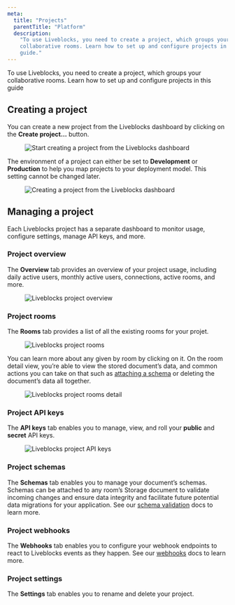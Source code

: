 ```yaml
---
meta:
  title: "Projects"
  parentTitle: "Platform"
  description:
    "To use Liveblocks, you need to create a project, which groups your
    collaborative rooms. Learn how to set up and configure projects in this
    guide."
---
```


To use Liveblocks, you need to create a project, which groups your collaborative
rooms. Learn how to set up and configure projects in this guide

## Creating a project

You can create a new project from the Liveblocks dashboard by clicking on the
**Create project…** button.

<Figure>
  <Image
    src="/assets/projects/create-project.png"
    alt="Start creating a project from the Liveblocks dashboard"
    width={768}
    height={162}
  />
</Figure>

The environment of a project can either be set to **Development** or
**Production** to help you map projects to your deployment model. This setting
cannot be changed later.

<Figure>
  <Image
    src="/assets/projects/create-project-dialog.png"
    alt="Creating a project from the Liveblocks dashboard"
    width={768}
    height={520}
  />
</Figure>

## Managing a project

Each Liveblocks project has a separate dashboard to monitor usage, configure
settings, manage API keys, and more.

### Project overview

The **Overview** tab provides an overview of your project usage, including daily
active users, monthly active users, connections, active rooms, and more.

<Figure>
  <Image
    src="/assets/projects/project-overview.png"
    alt="Liveblocks project overview"
    width={768}
    height={406}
  />
</Figure>

### Project rooms

The **Rooms** tab provides a list of all the existing rooms for your projet.

<Figure>
  <Image
    src="/assets/projects/project-rooms.png"
    alt="Liveblocks project rooms"
    width={768}
    height={406}
  />
</Figure>

You can learn more about any given by room by clicking on it. On the room detail
view, you’re able to view the stored document’s data, and common actions you can
take on that such as [attaching a schema](/platform/schema-validation) or
deleting the document’s data all together.

<Figure>
  <Image
    src="/assets/projects/project-rooms-detail.png"
    alt="Liveblocks project rooms detail"
    width={768}
    height={406}
  />
</Figure>

### Project API keys

The **API keys** tab enables you to manage, view, and roll your **public** and
**secret** API keys.

<Figure>
  <Image
    src="/assets/projects/project-api-keys.png"
    alt="Liveblocks project API keys"
    width={768}
    height={406}
  />
</Figure>

### Project schemas

The **Schemas** tab enables you to manage your document’s schemas. Schemas can
be attached to any room’s Storage document to validate incoming changes and
ensure data integrity and facilitate future potential data migrations for your
application. See our [schema validation](/platform/schema-validation) docs to
learn more.

### Project webhooks

The **Webhooks** tab enables you to configure your webhook endpoints to react to
Liveblocks events as they happen. See our [webhooks](/platform/webhooks) docs to
learn more.

### Project settings

The **Settings** tab enables you to rename and delete your project.
